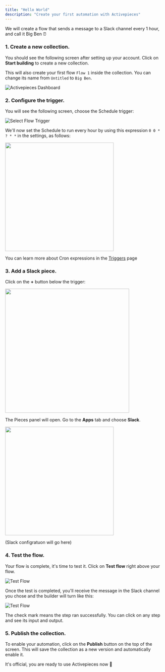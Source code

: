 ```yaml
---
title: "Hello World"
description: "Create your first automation with Activepieces"
---
```


We will create a flow that sends a message to a Slack channel every 1 hour, and call it Big Ben ⏰

### 1. Create a new collection.

You should see the following screen after setting up your account. Click on **Start building** to create a new collection.

This will also create your first flow `Flow 1` inside the collection. You can change its name from `Untitled` to `Big Ben`.

![Activepieces Dashboard](/resources/screenshots/quickstart-empty-dashboard.png)

### 2. Configure the trigger.

You will see the following screen, choose the Schedule trigger:

![Select Flow Trigger](/resources/screenshots/quickstart-configure-trigger.png)

We'll now set the Schedule to run every hour by using this expression `0 0 * ? * *` in the settings, as follows:

<img width="350" src="/resources/screenshots/quickstart-trigger-schedule.png" />

<Note>You can learn more about Cron expressions in the [Triggers](/using-activepieces/triggers) page</Note>

### 3. Add a Slack piece.

Click on the **+** button below the trigger:

<img width="400" src="/resources/screenshots/quickstart-add-piece-button.png" />

The Pieces panel will open. Go to the **Apps** tab and choose **Slack**.

<img width="350" src="/resources/screenshots/quickstart-piece-slack.png" />

(Slack configratuon will go here)

### 4. Test the flow.

Your flow is complete, it's time to test it. Click on **Test flow** right above your flow.

![Test Flow](/resources/screenshots/quickstart-test-flow.png)

Once the test is completed, you'll receive the message in the Slack channel you chose and the builder will turn like this:

![Test Flow](/resources/screenshots/quickstart-test-flow-completed.png)

The check mark means the step ran successfully. You can click on any step and see its input and output.

### 5. Publish the collection.

To enable your automation, click on the **Publish** button on the top of the screen. This will save the collection as a new version and automatically enable it.

It's official, you are ready to use Activepieces now 🎉